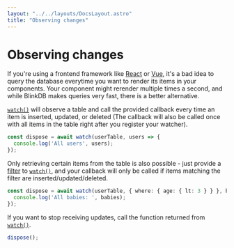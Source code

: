 ```yaml
---
layout: "../../layouts/DocsLayout.astro"
title: "Observing changes"
---
```


# Observing changes

If you're using a frontend framework like [React](https://reactjs.org/) or [Vue](https://vuejs.org/),
it's a bad idea to query the database everytime you want to render its items in your components.
Your component might rerender multiple times a second, and while BlinkDB makes queries
very fast, there is a better alternative.

[`watch()`](/docs/reference/watch) will observe a table and call the provided callback every time an item is inserted, updated, or deleted
(The callback will also be called once with all items in the table right after you register your watcher).

```ts
const dispose = await watch(userTable, users => {
  console.log('All users', users);
});
```

Only retrieving certain items from the table is also possible - just provide a [filter](/docs/filter) to [`watch()`](/docs/reference/watch),
and your callback will only be called if items matching the filter are inserted/updated/deleted.

```ts
const dispose = await watch(userTable, { where: { age: { lt: 3 } } }, babies => {
  console.log('All babies: ', babies);
});
```

If you want to stop receiving updates, call the function returned from [`watch()`](/docs/reference/watch).

```ts
dispose();
```
